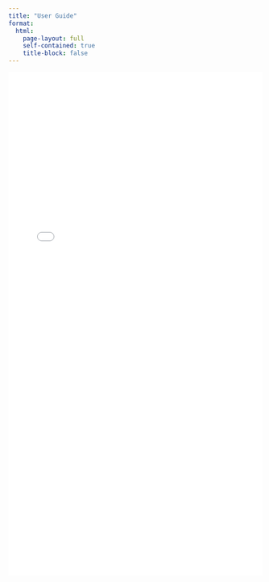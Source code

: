 ```yaml
---
title: "User Guide"
format:
  html:
    page-layout: full
    self-contained: true
    title-block: false
---
```


<iframe src="User Guide Combined.pdf"
        width="100%"
        height="1000px"
        style="border: none;">
</iframe>
